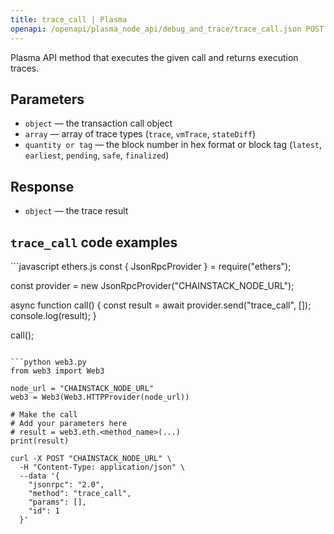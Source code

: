 ```yaml
---
title: trace_call | Plasma
openapi: /openapi/plasma_node_api/debug_and_trace/trace_call.json POST /be84184cd12967be5a65d06651c60085
---
```


Plasma API method that executes the given call and returns execution traces.

## Parameters

* `object` — the transaction call object
* `array` — array of trace types (`trace`, `vmTrace`, `stateDiff`)
* `quantity or tag` — the block number in hex format or block tag (`latest`, `earliest`, `pending`, `safe`, `finalized`)

## Response

* `object` — the trace result

## `trace_call` code examples

<CodeGroup>
```javascript ethers.js
const { JsonRpcProvider } = require("ethers");

const provider = new JsonRpcProvider("CHAINSTACK_NODE_URL");

async function call() {
  const result = await provider.send("trace_call", []);
  console.log(result);
}

call();
```

```python web3.py
from web3 import Web3

node_url = "CHAINSTACK_NODE_URL"
web3 = Web3(Web3.HTTPProvider(node_url))

# Make the call
# Add your parameters here
# result = web3.eth.<method_name>(...)
print(result)
```

```shell cURL
curl -X POST "CHAINSTACK_NODE_URL" \
  -H "Content-Type: application/json" \
  --data '{
    "jsonrpc": "2.0",
    "method": "trace_call",
    "params": [],
    "id": 1
  }'
```
</CodeGroup>
